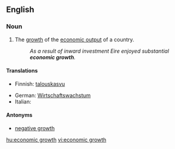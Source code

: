==English==

===Noun===
{{en-noun|sg=[[economic]] [[growth]]|-}}

# The [[growth]] of the [[economic output]] of a country.
#: ''As a result of inward investment Eire enjoyed substantial '''economic growth'''.''

====Translations====
{{trans-top|growth}}
*Finnish: [[talouskasvu]]
{{trans-mid}}
*German: [[Wirtschaftswachstum]] {{n}}
* Italian: {{t|it|crescita economica|f}}
{{trans-bottom}}

====Antonyms====
*[[negative growth]]

[[hu:economic growth]]
[[vi:economic growth]]